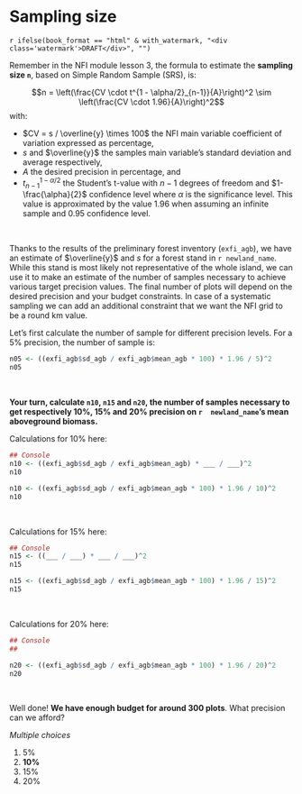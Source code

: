
\newpage

# Sampling size
  
`r ifelse(book_format == "html" & with_watermark, "<div class='watermark'>DRAFT</div>", "")`

Remember in the NFI module lesson 3, the formula to estimate the **sampling size `n`**, based on Simple Random Sample (SRS), is:

$$n = \left(\frac{CV \cdot t^{1 - \alpha/2}_{n-1}}{A}\right)^2 \sim \left(\frac{CV \cdot 1.96}{A}\right)^2$$
with:

- $CV = s / \overline{y} \times 100$ the NFI main variable coefficient of variation expressed as percentage, 
- $s$ and $\overline{y}$ the samples main variable's standard deviation and average respectively,
- $A$ the desired precision in percentage, and 
- $t^{1 - \alpha/2}_{n-1}$ the Student's t-value with $n-1$ degrees of freedom and $1-\frac{\alpha}{2}$ confidence level where $\alpha$ is the significance level. This value is approximated by the value 1.96 when assuming an infinite sample and 0.95 confidence level.

\  

Thanks to the results of the preliminary forest inventory (`exfi_agb`), we have an estimate of $\overline{y}$ and $s$ for a forest stand in ```r newland_name```. While this stand is most likely not representative of the whole island, we can use it to make an estimate of the number of samples necessary to achieve various target precision values. The final number of plots will depend on the desired precision and your budget constraints. In case of a systematic sampling we can add an additional constraint that we want the NFI grid to be a round km value.

Let's first calculate the number of sample for different precision levels. For a 5% precision, the number of sample is:

```r

n05 <- ((exfi_agb$sd_agb / exfi_agb$mean_agb * 100) * 1.96 / 5)^2
n05

``` 

\  

**Your turn, calculate `n10`, `n15` and `n20`, the number of samples necessary to get respectively 10%, 15% and 20% precision on ```r  newland_name```'s mean aboveground biomass.**

Calculations for 10% here: 
 
```r

## Console
n10 <- ((exfi_agb$sd_agb / exfi_agb$mean_agb) * ___ / ___)^2
n10

```

```r

n10 <- ((exfi_agb$sd_agb / exfi_agb$mean_agb * 100) * 1.96 / 10)^2
n10

```

\  

Calculations for 15% here: 

```r

## Console
n15 <- ((___ / ___) * ___ / ___)^2
n15

```

```r

n15 <- ((exfi_agb$sd_agb / exfi_agb$mean_agb * 100) * 1.96 / 15)^2
n15

```

\  

Calculations for 20% here: 

```r

## Console
##

```


```r

n20 <- ((exfi_agb$sd_agb / exfi_agb$mean_agb * 100) * 1.96 / 20)^2
n20

```

\  

Well done! **We have enough budget for around 300 plots**. What precision can we afford?

::::::{.question data-latex=""}

*Multiple choices*

1. 5% 
1. **10%**
1. 15%
1. 20%

::::::

\  
